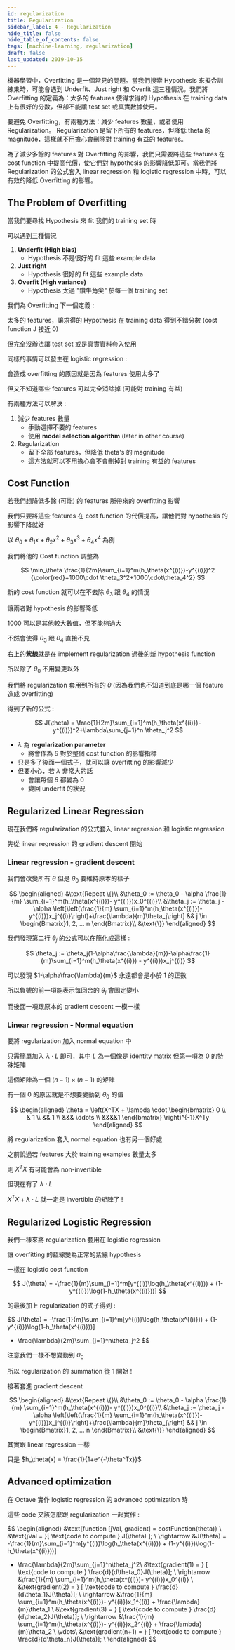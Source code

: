 ```yaml
---
id: regularization
title: Regularization
sidebar_label: 4 - Regularization
hide_title: false
hide_table_of_contents: false
tags: [machine-learning, regularization]
draft: false
last_updated: 2019-10-15
---
```


機器學習中，Overfitting 是一個常見的問題。當我們搜索 Hypothesis 來擬合訓練集時，可能會遇到 Underfit、Just right 和 Overfit 這三種情況。我們將 Overfitting 的定義為：太多的 features 使得求得的 Hypothesis 在 training data 上有很好的分數，但卻不能讓 test set 或真實數據使用。

要避免 Overfitting，有兩種方法：減少 features 數量，或者使用 Regularization。 Regularization 是留下所有的 features，但降低 theta 的 magnitude，這樣就不用擔心會刪除對 training 有益的 features。

為了減少多餘的 features 對 Overfitting 的影響，我們只需要將這些 features 在 cost function 中提高代價，使它們對 hypothesis 的影響降低即可。當我們將 Regularization 的公式套入 linear regression 和 logistic regression 中時，可以有效的降低 Overfitting 的影響。

## The Problem of Overfitting

當我們要尋找 Hypothesis 來 fit 我們的 training set 時

可以遇到三種情況

<fig
  src="/img/learning/machine-learning/04-regularization/linear_regression_overfitting.png"
  caption="Linear Regression Overfitting"
/>

1. **Underfit \(High bias\)**
   - Hypothesis 不是很好的 fit 這些 example data
2. **Just right**
   - Hypothesis 很好的 fit 這些 example data
3. **Overfit \(High variance\)**
   - Hypothesis 太過 "鑽牛角尖" 於每一個 training set

我們為 Overfitting 下一個定義 :

太多的 features，讓求得的 Hypothesis 在 training data 得到不錯分數 \(cost function J 接近 0\)

但完全沒辦法讓 test set 或是真實資料套入使用

同樣的事情可以發生在 logistic regression :

<fig
  src="/img/learning/machine-learning/04-regularization/logistic_regression_overfitting.png"
  caption="Logistic Regression Overfitting"
/>

會造成 overfitting 的原因就是因為 features 使用太多了

但又不知道哪些 features 可以完全消除掉 \(可能對 training 有益\)

有兩種方法可以解決 :

1. 減少 features 數量
   - 手動選擇不要的 features
   - 使用 **model selection algorithm** \(later in other course\)
2. Regularization
   - 留下全部 features，但降低 theta's 的 magnitude
   - 這方法就可以不用擔心會不會刪掉對 training 有益的 features

## Cost Function

若我們想降低多餘 \(可能\) 的 features 所帶來的 overfitting 影響

我們只要將這些 features 在 cost function 的代價提高，讓他們對 hypothesis 的影響下降就好

以 $\theta_0 + \theta_1x + \theta_2x^2 + \theta_3x^3 + \theta_4x^4$ 為例

我們將他的 Cost function 調整為

$$
\min_\theta \frac{1}{2m}\sum_{i=1}^m(h_\theta(x^{(i)})-y^{(i)})^2 {\color{red}+1000\cdot \theta_3^2+1000\cdot\theta_4^2}
$$

新的 cost function 就可以在不去除 $\theta_3$ 跟 $\theta_4$ 的情況

讓兩者對 hypothesis 的影響降低

1000 可以是其他較大數值，但不能夠過大

不然會使得 $\theta_3$ 跟 $\theta_4$ 直接不見

<fig
  src="/img/learning/machine-learning/04-regularization/regularization_intuition.png"
  caption="Regularization Intuition"
/>

右上的**紫線**就是在 implement regularization 過後的新 hypothesis function

所以除了 $\theta_0$ 不用變更以外

我們將 regularization 套用到所有的 $\theta$ \(因為我們也不知道到底是哪一個 feature 造成 overfitting\)

得到了新的公式 :

$$
J(\theta) = \frac{1}{2m}\sum_{i=1}^m(h_\theta(x^{(i)})-y^{(i)})^2+\lambda\sum_{j=1}^n \theta_j^2
$$

- $\lambda$ 為 **regularization parameter**
  - 將會作為 $\theta$ 對於整個 cost function 的影響指標
- 只是多了後面一個式子，就可以讓 overfitting 的影響減少
- 但要小心，若 $\lambda$ 非常大的話
  - 會讓每個 $\theta$ 都變為 0
  - 變回 underfit 的狀況

## Regularized Linear Regression

現在我們將 regularization 的公式套入 linear regression 和 logistic regression

先從 linear regression 的 gradient descent 開始

### Linear regression - gradient descent

我們會改變所有 $\theta$ 但是 $\theta_0$ 要維持原本的樣子

$$
\begin{aligned}
&\text{Repeat \{}\\
&\theta_0 := \theta_0 - \alpha \frac{1}{m} \sum_{i=1}^m(h_\theta(x^{(i)})- y^{(i)})x_0^{(i)}\\
&\theta_j := \theta_j - \alpha \left[\left(\frac{1}{m} \sum_{i=1}^m(h_\theta(x^{(i)})- y^{(i)})x_j^{(i)}\right)+\frac{\lambda}{m}\theta_j\right] && j \in \begin{Bmatrix}1, 2, ... n
\end{Bmatrix}\\
&\text{\}}
\end{aligned}
$$

我們發現第二行 $\theta_j$ 的公式可以在簡化成這樣 :

$$
\theta_j := \theta_j(1-\alpha\frac{\lambda}{m})-\alpha\frac{1}{m}\sum_{i=1}^m(h_\theta(x^{(i)}) - y^{(i)})x_j^{(i)}
$$

可以發現 $1-\alpha\frac{\lambda}{m}$ 永遠都會是小於 1 的正數

所以負號的前一項能表示每回合的 $\theta_j$ 會固定變小

而後面一項跟原本的 gradient descent 一模一樣

### Linear regression - Normal equation

要將 regularization 加入 normal equation 中

只需簡單加入 $\lambda \cdot L$ 即可，其中 $L$ 為一個像是 identity matrix 但第一項為 0 的特殊矩陣

這個矩陣為一個 $(n-1)\times(n-1)$ 的矩陣

有一個 0 的原因就是不想要變動到 $\theta_0$ 的值

$$
\begin{aligned}
\theta = \left(X^TX + \lambda \cdot \begin{bmatrix}
0 \\
& 1 \\
&& 1 \\
&&& \ddots \\
&&&&1
\end{bmatrix} \right)^{-1}X^Ty
\end{aligned}
$$

將 regularization 套入 normal equation 也有另一個好處

之前說過若 features 大於 training examples 數量太多

則 $X^TX$ 有可能會為 non-invertible

但現在有了 $\lambda \cdot L$

$X^TX + \lambda \cdot L$ 就一定是 invertible 的矩陣了 !

## Regularized Logistic Regression

我們一樣來將 regularization 套用在 logistic regression

讓 overfitting 的藍線變為正常的紫線 hypothesis

<fig
  src="/img/learning/machine-learning/04-regularization/logistic_regularization.png"
  caption="Regularized logistic regression"
/>

一樣在 logistic cost function

$$
J(\theta) = -\frac{1}{m}\sum_{i=1}^m[y^{(i)}\log(h_\theta(x^{(i)})) + (1-y^{(i)})\log(1-h_\theta(x^{(i)}))]
$$

的最後加上 regularization 的式子得到 :

$$
J(\theta) = -\frac{1}{m}\sum_{i=1}^m[y^{(i)}\log(h_\theta(x^{(i)})) + (1-y^{(i)})\log(1-h_\theta(x^{(i)}))]
+ \frac{\lambda}{2m}\sum_{j=1}^n\theta_j^2
$$

注意我們一樣不想變動到 $\theta_0$

所以 regularization 的 summation 從 1 開始 !

接著套進 gradient descent

$$
\begin{aligned}
&\text{Repeat \{}\\
&\theta_0 := \theta_0 - \alpha \frac{1}{m} \sum_{i=1}^m(h_\theta(x^{(i)})- y^{(i)})x_0^{(i)}\\
&\theta_j := \theta_j - \alpha \left[\left(\frac{1}{m} \sum_{i=1}^m(h_\theta(x^{(i)})- y^{(i)})x_j^{(i)}\right)+\frac{\lambda}{m}\theta_j\right] && j \in \begin{Bmatrix}1, 2, ... n
\end{Bmatrix}\\
&\text{\}}
\end{aligned}
$$

其實跟 linear regression 一樣

只是 $h_\theta(x) = \frac{1}{1+e^{-\theta^Tx}}$

## Advanced optimization

在 Octave 實作 logistic regression 的 advanced optimization 時

這些 code 又該怎麼跟 regularization 一起實作 :

$$
\begin{aligned}
&\text{function [jVal, gradient] = costFunction(theta)} \\
&\text{jVal = }[ \text{code to compute } J(\theta) ]; \\
\rightarrow &J(\theta) = -\frac{1}{m}\sum_{i=1}^m[y^{(i)}\log(h_\theta(x^{(i)})) + (1-y^{(i)})\log(1-h_\theta(x^{(i)}))]
+ \frac{\lambda}{2m}\sum_{j=1}^n\theta_j^2\\
&\text{gradient(1) = } [ \text{code to compute } \frac{d}{d\theta_0}J(\theta)]; \\
\rightarrow &\frac{1}{m} \sum_{i=1}^m(h_\theta(x^{(i)})- y^{(i)})x_0^{(i)} \\
&\text{gradient(2) = } [ \text{code to compute } \frac{d}{d\theta_1}J(\theta)]; \\
\rightarrow &\frac{1}{m} \sum_{i=1}^m(h_\theta(x^{(i)})- y^{(i)})x_1^{(i)} + \frac{\lambda}{m}\theta_1 \\
&\text{gradient(3) = } [ \text{code to compute } \frac{d}{d\theta_2}J(\theta)]; \\
\rightarrow &\frac{1}{m} \sum_{i=1}^m(h_\theta(x^{(i)})- y^{(i)})x_2^{(i)} + \frac{\lambda}{m}\theta_2 \\
\vdots\\
&\text{gradient(n+1) = } [ \text{code to compute } \frac{d}{d\theta_n}J(\theta)]; \\
\end{aligned}
$$
